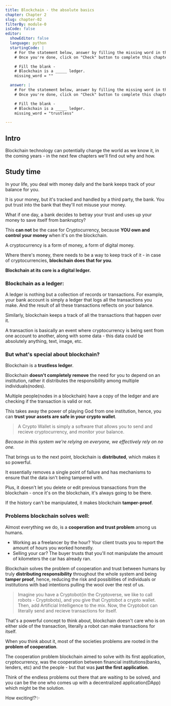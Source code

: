 ```yaml
---
title: Blockchain - the absolute basics
chapter: Chapter 2
slug: chapter-02
filterBy: module-0
isCode: false
editor:
  showEditor: false
  language: python
  startingCode: |
    # For the statement below, answer by filling the missing word in the `missing_word` variable below(between the double quotes)
    # Once you're done, click on "Check" button to complete this chapter ✅

    # Fill the blank - 
    # Blockchain is a _____ ledger.
    missing_word = ""

  answer: |
    # For the statement below, answer by filling the missing word in the `missing_word` variable below(between the double quotes)
    # Once you're done, click on "Check" button to complete this chapter ✅

    # Fill the blank - 
    # Blockchain is a _____ ledger.
    missing_word = "trustless"

---
```

## Intro
Blockchain technology can potentially change the world as we know it, in the coming years - in the next few chapters we'll find out why and how.

## Study time

In your life, you deal with money daily and the bank keeps track of your balance for you. 

It is your money, but it's tracked and handled by a third party, the bank. You put trust into the bank that they'll not misuse your money.

What if one day, a bank decides to betray your trust and uses up your money to save itself from bankruptcy?

This **can not** be the case for Cryptocurrency, because **YOU own and control your money** when it's on the blockchain.

A cryptocurrency is a form of money, a form of digital money.

Where there's money, there needs to be a way to keep track of it - in case of cryptocurrencies, **blockchain does that for you**.

**Blockchain at its core is a digital ledger.**

### Blockchain as a ledger:
A ledger is nothing but a collection of records or transactions. 
For example, your bank account is simply a ledger that logs all the transactions you make. And the result of all these transactions reflects on your balance.

Similarly, blockchain keeps a track of all the transactions that happen over it.

A transaction is basically an event where cryptocurrency is being sent from one account to another, along with some data - this data could be absolutely anything, text, image, etc.


### But what's special about blockchain?
Blockchain is a **trustless ledger**.

Blockchain **doesn't completely remove** the need for you to depend on an institution, rather it distributes the responsibility among multiple individuals(nodes).

Multiple people(nodes in a blockchain) have a copy of the ledger and are checking if the transaction is valid or not.
 
This takes away the power of playing God from one institution, hence, you can **trust your assets are safe in your crypto wallet**.

> A Crypto Wallet is simply a software that allows you to send and recieve cryptocurrency, and monitor your balance.

_Because in this system we're relying on everyone, we effectively rely on no one._

That brings us to the next point, blockchain is **distributed**, which makes it so powerful. 

It essentially removes a single point of failure and has mechanisms to ensure that the data isn't being tampered with.

Plus, it doesn't let you delete or edit previous transactions from the blockchain - once it's on the blockchain, it's always going to be there.

If the history can't be manipulated, it makes blockchain **tamper-proof**.

### Problems blockchain solves well:
Almost everything we do, is a **cooperation and trust problem** among us humans.
- Working as a freelancer by the hour? Your client trusts you to report the amount of hours you worked honestly.
- Selling your car? The buyer trusts that you'll not manipulate the amount of kilometers the car has already ran.

Blockchain solves the problem of cooperation and trust between humans by truly **distributing responsibility** throughout the whole system and being **tamper proof**, hence, reducing the risk and possiblities of individuals or institutions with bad intentions pulling the wool over the rest of us.

> Imagine you have a Cryptobot(in the Cryptoverse, we like to call robots - Cryptobots), and you give that Cryptobot a crypto wallet. Then, add Artificial Intelligence to the mix. Now, the Cryptobot can literally send and recieve transactions for itself. 

That's a powerful concept to think about, blockchain doesn't care who is on either side of the transaction, literally a robot can make transactions for itself.

When you think about it, most of the societies problems are rooted in the **problem of cooperation**.

The cooperation problem blockchain aimed to solve with its first application, cryptocurrency, was the cooperation between financial institutions(banks, lenders, etc) and the people - but that was **just the first application**.

Think of the endless problems out there that are waiting to be solved, and you can be the one who comes up with a decentralized application(DApp) which might be the solution.

How exciting!?✨
